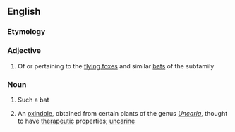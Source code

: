 ==English==
{{rfi|en}}
{{wikipedia}}
{{wikispecies}}

===Etymology===
{{rfe|lang=en}}

===Adjective===
{{en-adj|-}}

# Of or pertaining to the [[flying fox]]es and similar [[bat]]s of the subfamily ''{{taxlink|Pteropodinae|subfamily|noshow=1}}''

===Noun===
{{en-noun}}

# Such a bat
# {{lb|en|organic compound}} An [[oxindole]], obtained from certain plants of the genus ''[[Uncaria]]'', thought to have [[therapeutic]] properties; [[uncarine]]
